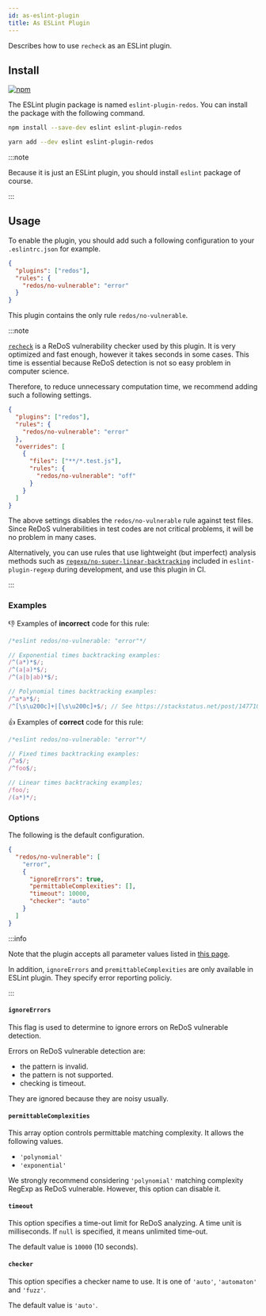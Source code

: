 ```yaml
---
id: as-eslint-plugin
title: As ESLint Plugin
---
```


Describes how to use `recheck` as an ESLint plugin.


## Install

[![npm](https://img.shields.io/npm/v/eslint-plugin-redos?logo=javascript&style=for-the-badge)](https://www.npmjs.com/package/eslint-plugin-redos)

The ESLint plugin package is named `eslint-plugin-redos`.
You can install the package with the following command.

<Tabs>
<TabItem value="npm" label="NPM">

```bash
npm install --save-dev eslint eslint-plugin-redos
```

</TabItem>
<TabItem value="yarb" label="Yarn">

```bash
yarn add --dev eslint eslint-plugin-redos
```

</TabItem>
</Tabs>

:::note

Because it is just an ESLint plugin, you should install `eslint` package of course.

:::

## Usage

To enable the plugin, you should add such a following configuration to your `.eslintrc.json` for example.

```json title=".eslintrc.json"
{
  "plugins": ["redos"],
  "rules": {
    "redos/no-vulnerable": "error"
  }
}
```

This plugin contains the only rule `redos/no-vulnerable`.

:::note

[`recheck`](https://makenowjust-labs.github.io/recheck) is a ReDoS vulnerability checker used by this plugin.
It is very optimized and fast enough, however it takes seconds in some cases.
This time is essential because ReDoS detection is not so easy problem in computer science.

Therefore, to reduce unnecessary computation time, we recommend adding such a following settings.

```json title=".eslintrc.json"
{
  "plugins": ["redos"],
  "rules": {
    "redos/no-vulnerable": "error"
  },
  "overrides": [
    {
      "files": ["**/*.test.js"],
      "rules": {
        "redos/no-vulnerable": "off"
      }
    }
  ]
}
```

The above settings disables the `redos/no-vulnerable` rule against test files.
Since ReDoS vulnerabilities in test codes are not critical problems, it will be no problem in many cases.

Alternatively, you can use rules that use lightweight (but imperfect) analysis methods such as [`regexp/no-super-linear-backtracking`](https://ota-meshi.github.io/eslint-plugin-regexp/rules/no-super-linear-backtracking.html) included in `eslint-plugin-regexp` during development,
and use this plugin in CI.

:::

### Examples

:-1: Examples of **incorrect** code for this rule:

```jsx
/*eslint redos/no-vulnerable: "error"*/

// Exponential times backtracking examples:
/^(a*)*$/;
/^(a|a)*$/;
/^(a|b|ab)*$/;

// Polynomial times backtracking examples:
/^a*a*$/;
/^[\s\u200c]+|[\s\u200c]+$/; // See https://stackstatus.net/post/147710624694/outage-postmortem-july-20-2016.
```

:+1: Examples of **correct** code for this rule:

```jsx
/*eslint redos/no-vulnerable: "error"*/

// Fixed times backtracking examples:
/^a$/;
/^foo$/;

// Linear times backtracking examples;
/foo/;
/(a*)*/;
```

### Options

The following is the default configuration.

```json
{
  "redos/no-vulnerable": [
    "error",
    {
      "ignoreErrors": true,
      "permittableComplexities": [],
      "timeout": 10000,
      "checker": "auto"
    }
  ]
}
```

:::info

Note that the plugin accepts all parameter values listed in [this page](parameters.md).

In addition, `ignoreErrors` and `premittableComplexities` are only available in ESLint plugin.
They specify error reporting policiy.

:::

#### `ignoreErrors`

This flag is used to determine to ignore errors on ReDoS vulnerable detection.

Errors on ReDoS vulnerable detection are:

- the pattern is invalid.
- the pattern is not supported.
- checking is timeout.

They are ignored because they are noisy usually.

#### `permittableComplexities`

This array option controls permittable matching complexity. It allows the following values.

- `'polynomial'`
- `'exponential'`

We strongly recommend considering `'polynomial'` matching complexity RegExp as ReDoS vulnerable. However, this option can disable it.

#### `timeout`

This option specifies a time-out limit for ReDoS analyzing. A time unit is milliseconds. If `null` is specified, it means unlimited time-out.

The default value is `10000` (10 seconds).

#### `checker`

This option specifies a checker name to use. It is one of `'auto'`, `'automaton'` and `'fuzz'`.

The default value is `'auto'`.
